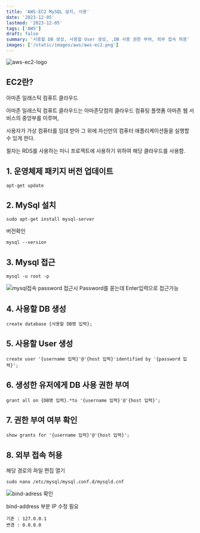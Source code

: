```yaml
---
title: 'AWS-EC2 MySQL 설치, 사용'
date: '2023-12-05'
lastmod: '2023-12-05'
tags: ['AWS']
draft: false
summary: '사용할 DB 생성, 사용할 User 생성, ,DB 사용 권한 부여, 외부 접속 허용'
images: ['/static/images/aws/aws-ec2.png']
---
```


![aws-ec2-logo](/static/images/aws/aws-ec2.png)

<TOCInline toc={props.toc} />

## EC2란?

아마존 일래스틱 컴퓨트 클라우드

아마존 일래스틱 컴퓨트 클라우드는 아마존닷컴의 클라우드 컴퓨팅 플랫폼 아마존 웹 서비스의 중앙부를 이루며,

사용자가 가상 컴퓨터를 임대 받아 그 위에 자신만의 컴퓨터 애플리케이션들을 실행할 수 있게 한다.

필자는 RDS를 사용하는 미니 프로젝트에 사용하기 위하여 해당 클라우드를 사용함.

## 1. 운영체제 패키지 버전 업데이트

```
apt-get update
```

## 2. MySql 설치

```
sudo apt-get install mysql-server
```

버전확인

```
mysql --version
```

## 3. Mysql 접근

```
mysql -u root -p
```

![mysql접속 password](/static/images/aws/aws-ec2-mysql.png)
접근시 Password를 묻는데 Enter입력으로 접근가능

## 4. 사용할 DB 생성

```
create database {사용할 DB명 입력};
```

## 5. 사용할 User 생성

```
create user '{username 입력}'@'{host 입력}'identified by '{password 입력}';
```

## 6. 생성한 유저에게 DB 사용 권한 부여

```
grant all on {DB명 입력}.*to '{username 입력}'@'{host 입력}';
```

## 7. 권한 부여 여부 확인

```
show grants for '{username 입력}'@'{host 입력}';
```

## 8. 외부 접속 허용

해당 경로의 파일 편집 열기

```
sudo nano /etc/mysql/mysql.conf.d/mysqld.cnf
```

![bind-adress 확인](/static/images/aws/aws-ec2-mysql2.jpg)

bind-address 부분 IP 수정 필요

```
기존 : 127.0.0.1
변경 : 0.0.0.0
```
